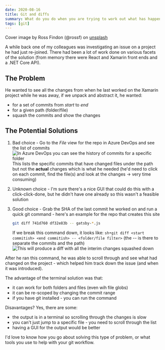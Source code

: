 ```yaml
---
date: 2020-08-16
title: Git and diffs
summary: What do you do when you are trying to work out what has happenned over the span of a few commits?
tags: [git]
---
```


Cover image by Ross Findon (@rossf) on [unsplash](https://unsplash.com/photos/mG28olYFgHI)

A while back one of my colleagues was investigating an issue on a project he had just re-joined. There had been a lot of work done on various facets of the solution (from memory there were React and Xamarin front ends and a .NET Core API).

## The Problem

He wanted to see all the changes from when he last worked on the Xamarin project while he was away, if we unpack and abstract it, he wanted:

- for a set of commits from *start* to *end*
- for a given path (folder/file)
- squash the commits and show the changes

## The Potential Solutions

1. Bad choice - Go to the *File* view for the repo in Azure DevOps and see the list of commits
   ![In Azure DevOps you can see the history of commits for a specific folder](/blog/git-and-diffs/azdo-history.png)
   This lists the specific commits that have changed files under the path but not the **actual** changes which is what he needed (he'd need to click on each commit, find the file(s) and look at the changes -> very time consuming)

2. Unknown choice - I'm sure there's a nice GUI that could do this with a click-click-done, but he didn't have one already so this wasn't a feasible solution

3. Good choice - Grab the SHA of the last commit he worked on and run a quick git command - here's an example for the repo that creates this site

   ```sh
   git diff 741d760 df32e83b -- gatsby-*.js 
   ```

    If we break this command down, it looks like: `sh•git diff <start commitish> <end commitish> -- <folder/file filter>` (the -- is there to separate the commits and the path)
    ![This will produce a diff with all the interim changes squashed down](/blog/git-and-diffs/git-diff.png)

After he ran this command, he was able to scroll through and see what had changed on the project - which helped him track down the issue (and when it was introduced).

The advantage of the terminal solution was that:

- it can work for both folders and files (even wih file globs)
- it can be re-scoped by changing the commit range
- if you have git installed - you can run the command

Disavantages? Yes, there are some:

- the output is in a terminal so scrolling through the changes is slow
- you can't just jump to a specific file - you need to scroll through the list
- having a GUI for the output would be better

I'd love to know how you go about solving this type of problem, or what tools you use to help with your git workflow.
